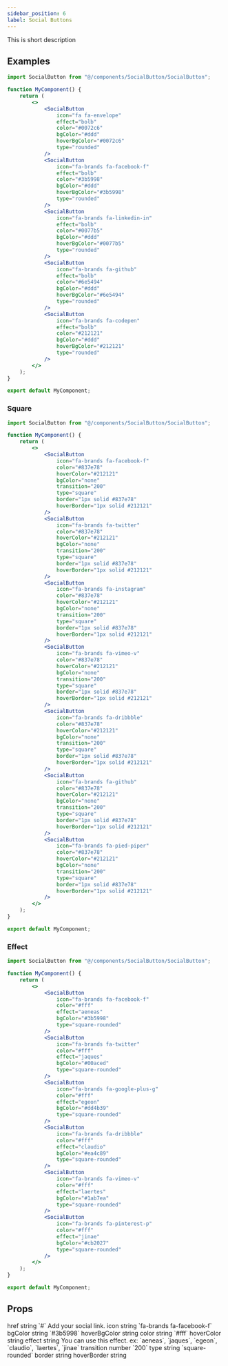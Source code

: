 ```yaml
---
sidebar_position: 6
label: Social Buttons
---
```


This is short description



## Examples

<CodePreview>
    <div className="d-flex gap-2">
        <SocialButton
            icon="fa fa-envelope"
            effect="bolb"
            color="#0072c6"
            bgColor="#ddd"
            hoverBgColor="#0072c6"
            type="rounded"
        />
        <SocialButton
            icon="fa-brands fa-facebook-f"
            effect="bolb"
            color="#3b5998"
            bgColor="#ddd"
            hoverBgColor="#3b5998"
            type="rounded"
        />
        <SocialButton
            icon="fa-brands fa-linkedin-in"
            effect="bolb"
            color="#0077b5"
            bgColor="#ddd"
            hoverBgColor="#0077b5"
            type="rounded"
        />
        <SocialButton
            icon="fa-brands fa-github"
            effect="bolb"
            color="#6e5494"
            bgColor="#ddd"
            hoverBgColor="#6e5494"
            type="rounded"
        />
        <SocialButton
            icon="fa-brands fa-codepen"
            effect="bolb"
            color="#212121"
            bgColor="#ddd"
            hoverBgColor="#212121"
            type="rounded"
        />
    </div>

</CodePreview>

```jsx title="Social Buttons"
import SocialButton from "@/components/SocialButton/SocialButton";

function MyComponent() {
    return (
        <>
            <SocialButton
                icon="fa fa-envelope"
                effect="bolb"
                color="#0072c6"
                bgColor="#ddd"
                hoverBgColor="#0072c6"
                type="rounded"
            />
            <SocialButton
                icon="fa-brands fa-facebook-f"
                effect="bolb"
                color="#3b5998"
                bgColor="#ddd"
                hoverBgColor="#3b5998"
                type="rounded"
            />
            <SocialButton
                icon="fa-brands fa-linkedin-in"
                effect="bolb"
                color="#0077b5"
                bgColor="#ddd"
                hoverBgColor="#0077b5"
                type="rounded"
            />
            <SocialButton
                icon="fa-brands fa-github"
                effect="bolb"
                color="#6e5494"
                bgColor="#ddd"
                hoverBgColor="#6e5494"
                type="rounded"
            />
            <SocialButton
                icon="fa-brands fa-codepen"
                effect="bolb"
                color="#212121"
                bgColor="#ddd"
                hoverBgColor="#212121"
                type="rounded"
            />
        </>
    );
}

export default MyComponent;
```

### Square

<CodePreview>
    <div className="d-flex gap-2">
        <SocialButton
            icon="fa-brands fa-facebook-f"
            color="#837e78"
            hoverColor="#212121"
            bgColor="none"
            transition="200"
            type="square"
            border="1px solid #837e78"
            hoverBorder="1px solid #212121"
        />
        <SocialButton
            icon="fa-brands fa-twitter"
            color="#837e78"
            hoverColor="#212121"
            bgColor="none"
            transition="200"
            type="square"
            border="1px solid #837e78"
            hoverBorder="1px solid #212121"
        />
        <SocialButton
            icon="fa-brands fa-instagram"
            color="#837e78"
            hoverColor="#212121"
            bgColor="none"
            transition="200"
            type="square"
            border="1px solid #837e78"
            hoverBorder="1px solid #212121"
        />
        <SocialButton
            icon="fa-brands fa-vimeo-v"
            color="#837e78"
            hoverColor="#212121"
            bgColor="none"
            transition="200"
            type="square"
            border="1px solid #837e78"
            hoverBorder="1px solid #212121"
        />
        <SocialButton
            icon="fa-brands fa-dribbble"
            color="#837e78"
            hoverColor="#212121"
            bgColor="none"
            transition="200"
            type="square"
            border="1px solid #837e78"
            hoverBorder="1px solid #212121"
        />
        <SocialButton
            icon="fa-brands fa-github"
            color="#837e78"
            hoverColor="#212121"
            bgColor="none"
            transition="200"
            type="square"
            border="1px solid #837e78"
            hoverBorder="1px solid #212121"
        />
        <SocialButton
            icon="fa-brands fa-pied-piper"
            color="#837e78"
            hoverColor="#212121"
            bgColor="none"
            transition="200"
            type="square"
            border="1px solid #837e78"
            hoverBorder="1px solid #212121"
        />
    </div>
</CodePreview>

```jsx title="Social Buttons"
import SocialButton from "@/components/SocialButton/SocialButton";

function MyComponent() {
    return (
        <>
            <SocialButton
                icon="fa-brands fa-facebook-f"
                color="#837e78"
                hoverColor="#212121"
                bgColor="none"
                transition="200"
                type="square"
                border="1px solid #837e78"
                hoverBorder="1px solid #212121"
            />
            <SocialButton
                icon="fa-brands fa-twitter"
                color="#837e78"
                hoverColor="#212121"
                bgColor="none"
                transition="200"
                type="square"
                border="1px solid #837e78"
                hoverBorder="1px solid #212121"
            />
            <SocialButton
                icon="fa-brands fa-instagram"
                color="#837e78"
                hoverColor="#212121"
                bgColor="none"
                transition="200"
                type="square"
                border="1px solid #837e78"
                hoverBorder="1px solid #212121"
            />
            <SocialButton
                icon="fa-brands fa-vimeo-v"
                color="#837e78"
                hoverColor="#212121"
                bgColor="none"
                transition="200"
                type="square"
                border="1px solid #837e78"
                hoverBorder="1px solid #212121"
            />
            <SocialButton
                icon="fa-brands fa-dribbble"
                color="#837e78"
                hoverColor="#212121"
                bgColor="none"
                transition="200"
                type="square"
                border="1px solid #837e78"
                hoverBorder="1px solid #212121"
            />
            <SocialButton
                icon="fa-brands fa-github"
                color="#837e78"
                hoverColor="#212121"
                bgColor="none"
                transition="200"
                type="square"
                border="1px solid #837e78"
                hoverBorder="1px solid #212121"
            />
            <SocialButton
                icon="fa-brands fa-pied-piper"
                color="#837e78"
                hoverColor="#212121"
                bgColor="none"
                transition="200"
                type="square"
                border="1px solid #837e78"
                hoverBorder="1px solid #212121"
            />
        </>
    );
}

export default MyComponent;
```

### Effect

<CodePreview>
    <div className="d-flex gap-2">
        <SocialButton
            icon="fa-brands fa-facebook-f"
            color="#fff"
            effect="aeneas"
            bgColor="#3b5998"
            type="square-rounded"
        />
        <SocialButton
            icon="fa-brands fa-twitter"
            color="#fff"
            effect="jaques"
            bgColor="#00aced"
            type="square-rounded"
        />
        <SocialButton
            icon="fa-brands fa-google-plus-g"
            color="#fff"
            effect="egeon"
            bgColor="#dd4b39"
            type="square-rounded"
        />
        <SocialButton
            icon="fa-brands fa-dribbble"
            color="#fff"
            effect="claudio"
            bgColor="#ea4c89"
            type="square-rounded"
        />
        <SocialButton
            icon="fa-brands fa-vimeo-v"
            color="#fff"
            effect="laertes"
            bgColor="#1ab7ea"
            type="square-rounded"
        />
        <SocialButton
            icon="fa-brands fa-pinterest-p"
            color="#fff"
            effect="jinae"
            bgColor="#cb2027"
            type="square-rounded"
        />
    </div>
</CodePreview>

```jsx title="Social Buttons with Effect"
import SocialButton from "@/components/SocialButton/SocialButton";

function MyComponent() {
    return (
        <>
            <SocialButton
                icon="fa-brands fa-facebook-f"
                color="#fff"
                effect="aeneas"
                bgColor="#3b5998"
                type="square-rounded"
            />
            <SocialButton
                icon="fa-brands fa-twitter"
                color="#fff"
                effect="jaques"
                bgColor="#00aced"
                type="square-rounded"
            />
            <SocialButton
                icon="fa-brands fa-google-plus-g"
                color="#fff"
                effect="egeon"
                bgColor="#dd4b39"
                type="square-rounded"
            />
            <SocialButton
                icon="fa-brands fa-dribbble"
                color="#fff"
                effect="claudio"
                bgColor="#ea4c89"
                type="square-rounded"
            />
            <SocialButton
                icon="fa-brands fa-vimeo-v"
                color="#fff"
                effect="laertes"
                bgColor="#1ab7ea"
                type="square-rounded"
            />
            <SocialButton
                icon="fa-brands fa-pinterest-p"
                color="#fff"
                effect="jinae"
                bgColor="#cb2027"
                type="square-rounded"
            />
        </>
    );
}

export default MyComponent;
```

## Props

<FeatureTable>
    <tr>
        <td>href</td>
        <td>string</td>
        <td>`#`</td>
        <td>Add your social link.</td>
    </tr>
    <tr>
        <td>icon</td>
        <td>string</td>
        <td>`fa-brands fa-facebook-f`</td>
        <td></td>
    </tr>
    <tr>
        <td>bgColor</td>
        <td>string</td>
        <td>`#3b5998`</td>
        <td></td>
    </tr>
    <tr>
        <td>hoverBgColor</td>
        <td>string</td>
        <td></td>
        <td></td>
    </tr>
    <tr>
        <td>color</td>
        <td>string</td>
        <td>`#fff`</td>
        <td></td>
    </tr>
    <tr>
        <td>hoverColor</td>
        <td>string</td>
        <td></td>
        <td></td>
    </tr>
    <tr>
        <td>effect</td>
        <td>string</td>
        <td></td>
        <td>You can use this effect. ex: `aeneas`, `jaques`, `egeon`, `claudio`, `laertes`, `jinae`</td>
    </tr>
    <tr>
        <td>transition</td>
        <td>number</td>
        <td>`200`</td>
        <td></td>
    </tr>
    <tr>
        <td>type</td>
        <td>string</td>
        <td>`square-rounded`</td>
        <td></td>
    </tr>
    <tr>
        <td>border</td>
        <td>string</td>
        <td></td>
        <td></td>
    </tr>
    <tr>
        <td>hoverBorder</td>
        <td>string</td>
        <td></td>
        <td></td>
    </tr>
</FeatureTable>
